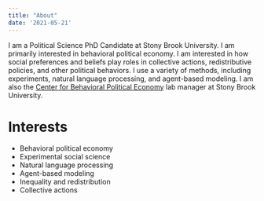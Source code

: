 ```yaml
---
title: "About"
date: '2021-05-21'
---
```

<p>
I am a Political Science PhD Candidate at Stony Brook University. I am primarily interested in behavioral political economy. I am interested in how social preferences and beliefs play roles in collective actions, redistributive policies, and other political behaviors. I use a variety of methods, including experiments, natural language processing, and agent-based modeling. I am also the  [Center for Behavioral Political Economy](https://www.stonybrook.edu/commcms/cbpe/) lab manager at Stony Brook University.
</p>

# Interests
* Behavioral political economy
* Experimental social science
* Natural language processing
* Agent-based modeling
* Inequality and redistribution
* Collective actions


<!--
This file is left intentionally empty by default to be backward compatible with initial theme setup.

Although the theme has advanced a little bit and it now allows to specify the content on the main page (even if the list of posts/articles is not intended).
This can be:
- with the list of posts/articles (default: `mainSections = ["post"]) or
- without the list of posts/articles (by setting `mainSections = [""]`)

Markdown supported, ie:

```
# Welcome

- Hugo :rocket:
- Hugo theme :rocket:

Don't forget to check the README.md file!
```

-->
